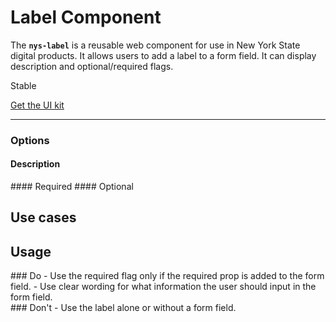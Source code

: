 
<Meta of={NysLabelStories} title="Components/Select/Documentation" />


# Label **Component**

<nys-alert 
  type="warning"
  heading="This component should not be used alone. It is already built into form fields.">
</nys-alert>

The **`nys-label`** is a reusable web component for use in New York State digital products. It allows users to add a label to a form field. It can display description and optional/required flags.

<p className="pill stable">Stable</p>

<p className="pill uikit"><a href="#">Get the UI kit</a></p>

***

<Canvas of={NysLabelStories.Basic} />

<Controls />

### Options

#### Description
<Canvas of={NysLabelStories.Description} />
<Canvas of={NysLabelStories.DescriptionSlot} />
#### Required
<Canvas of={NysLabelStories.Required} />
#### Optional
<Canvas of={NysLabelStories.Optional} />

## Use cases    


## Usage

<div className="nys-grid-row nys-grid-gap-lg">
  <div className="nys-mobile-lg:nys-grid-col">
    <div className="usage-card usage-card--do">
      ### <nys-icon name="check_circle" color="--var(nys-color-success)" /> Do
    - Use the required flag only if the required prop is added to the form field.
    - Use clear wording for what information the user should input in the form field.
    </div>
  </div>
  <div className="nys-mobile-lg:nys-grid-col">
    <div className="usage-card usage-card--dont">
      ### <nys-icon name="error" color="--var(nys-color-warning)" /> Don't
    - Use the label alone or without a form field.
    </div>
  </div>
</div>
